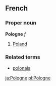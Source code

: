 ==French==
===Proper noun===
'''Pologne''' ''f''

#[[Poland]]

===Related terms===
*[[polonais]]

[[ja:Pologne]]
[[pl:Pologne]]